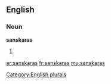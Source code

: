 ==English==

===Noun===
'''sanskaras'''

# {{plural of|[[sanskara]]}}

[[Category:English plurals]]

[[ar:sanskaras]]
[[fr:sanskaras]]
[[my:sanskaras]]